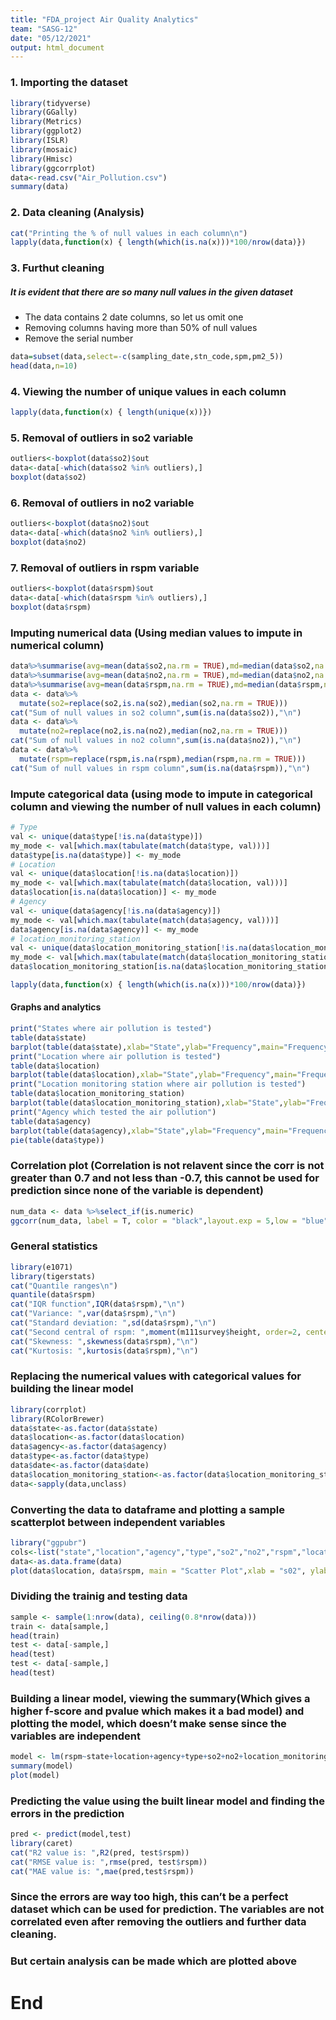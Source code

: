 ```yaml
---
title: "FDA_project Air Quality Analytics"
team: "SASG-12"
date: "05/12/2021"
output: html_document
---
```

### 1. Importing the dataset
```r
library(tidyverse)
library(GGally)
library(Metrics)
library(ggplot2)
library(ISLR)
library(mosaic)
library(Hmisc)
library(ggcorrplot)
data<-read.csv("Air_Pollution.csv")
summary(data)
```
### 2. Data cleaning (Analysis)
```r
cat("Printing the % of null values in each column\n")
lapply(data,function(x) { length(which(is.na(x)))*100/nrow(data)})
```
### 3. Furthut cleaning
##### It is evident that there are so many null values in the given dataset
* The data contains 2 date columns, so let us omit one
* Removing columns having more than 50% of null values
* Remove the serial number
```r
data=subset(data,select=-c(sampling_date,stn_code,spm,pm2_5))
head(data,n=10)
```
### 4. Viewing the number of unique values in each column 
```r
lapply(data,function(x) { length(unique(x))})
```
### 5. Removal of outliers in so2 variable
```r
outliers<-boxplot(data$so2)$out
data<-data[-which(data$so2 %in% outliers),]
boxplot(data$so2)
```
### 6. Removal of outliers in no2 variable
```r
outliers<-boxplot(data$no2)$out
data<-data[-which(data$no2 %in% outliers),]
boxplot(data$no2)
```
### 7. Removal of outliers in rspm variable
```r
outliers<-boxplot(data$rspm)$out
data<-data[-which(data$rspm %in% outliers),]
boxplot(data$rspm)
```
### Imputing numerical data (Using median values to impute in numerical column)
```r
data%>%summarise(avg=mean(data$so2,na.rm = TRUE),md=median(data$so2,na.rm = TRUE))
data%>%summarise(avg=mean(data$no2,na.rm = TRUE),md=median(data$no2,na.rm = TRUE))
data%>%summarise(avg=mean(data$rspm,na.rm = TRUE),md=median(data$rspm,na.rm = TRUE))
data <- data%>%
  mutate(so2=replace(so2,is.na(so2),median(so2,na.rm = TRUE)))
cat("Sum of null values in so2 column",sum(is.na(data$so2)),"\n")
data <- data%>%
  mutate(no2=replace(no2,is.na(no2),median(no2,na.rm = TRUE)))
cat("Sum of null values in no2 column",sum(is.na(data$no2)),"\n")
data <- data%>%
  mutate(rspm=replace(rspm,is.na(rspm),median(rspm,na.rm = TRUE)))
cat("Sum of null values in rspm column",sum(is.na(data$rspm)),"\n")
```

### Impute categorical data (using mode to impute in categorical column and viewing the number of null values in each column)
```r
# Type
val <- unique(data$type[!is.na(data$type)])
my_mode <- val[which.max(tabulate(match(data$type, val)))]
data$type[is.na(data$type)] <- my_mode 
# Location
val <- unique(data$location[!is.na(data$location)])
my_mode <- val[which.max(tabulate(match(data$location, val)))]
data$location[is.na(data$location)] <- my_mode 
# Agency
val <- unique(data$agency[!is.na(data$agency)])
my_mode <- val[which.max(tabulate(match(data$agency, val)))]
data$agency[is.na(data$agency)] <- my_mode 
# location_monitoring_station
val <- unique(data$location_monitoring_station[!is.na(data$location_monitoring_station)])
my_mode <- val[which.max(tabulate(match(data$location_monitoring_station, val)))]
data$location_monitoring_station[is.na(data$location_monitoring_station)] <- my_mode

lapply(data,function(x) { length(which(is.na(x)))*100/nrow(data)})
```
#### Graphs and analytics
```r
print("States where air pollution is tested")
table(data$state)
barplot(table(data$state),xlab="State",ylab="Frequency",main="Frequency chart")
print("Location where air pollution is tested")
table(data$location)
barplot(table(data$location),xlab="State",ylab="Frequency",main="Frequency chart")
print("Location monitoring station where air pollution is tested")
table(data$location_monitoring_station)
barplot(table(data$location_monitoring_station),xlab="State",ylab="Frequency",main="Frequency chart")
print("Agency which tested the air pollution")
table(data$agency)
barplot(table(data$agency),xlab="State",ylab="Frequency",main="Frequency chart")
pie(table(data$type))
```
### Correlation plot (Correlation is not relavent since the corr is not greater than 0.7 and not less than -0.7, this cannot be used for prediction since none of the variable is dependent)
```r
num_data <- data %>%select_if(is.numeric)
ggcorr(num_data, label = T, color = "black",layout.exp = 5,low = "blue", mid = "white", high = "violet",name = "Correlation")
```
### General statistics
```r
library(e1071)
library(tigerstats)
cat("Quantile ranges\n")
quantile(data$rspm)
cat("IQR function",IQR(data$rspm),"\n")
cat("Variance: ",var(data$rspm),"\n")
cat("Standard deviation: ",sd(data$rspm),"\n")
cat("Second central of rspm: ",moment(m111survey$height, order=2, center=TRUE))
cat("Skewness: ",skewness(data$rspm),"\n")
cat("Kurtosis: ",kurtosis(data$rspm),"\n")
```

### Replacing the numerical values with categorical values for building the linear model
```r
library(corrplot)
library(RColorBrewer)
data$state<-as.factor(data$state)
data$location<-as.factor(data$location)
data$agency<-as.factor(data$agency)
data$type<-as.factor(data$type)
data$date<-as.factor(data$date)
data$location_monitoring_station<-as.factor(data$location_monitoring_station)
data<-sapply(data,unclass)
```
### Converting the data to dataframe and plotting a sample scatterplot between independent variables
```r
library("ggpubr")
cols<-list("state","location","agency","type","so2","no2","rspm","location_monitoring_station")
data<-as.data.frame(data)
plot(data$location, data$rspm, main = "Scatter Plot",xlab = "s02", ylab = "rspm",pch = 19, frame = FALSE)
```
### Dividing the trainig and testing data
```r
sample <- sample(1:nrow(data), ceiling(0.8*nrow(data)))
train <- data[sample,]
head(train)
test <- data[-sample,]
head(test)
test <- data[-sample,]
head(test)
```
### Building a linear model, viewing the summary(Which gives a higher f-score and pvalue which makes it a bad model) and plotting the model, which doesn't make sense since the variables are independent
```r
model <- lm(rspm~state+location+agency+type+so2+no2+location_monitoring_station, data = train)
summary(model)
plot(model)
```
### Predicting the value using the built linear model and finding the errors in the prediction
```r
pred <- predict(model,test)
library(caret)
cat("R2 value is: ",R2(pred, test$rspm))
cat("RMSE value is: ",rmse(pred, test$rspm))
cat("MAE value is: ",mae(pred,test$rspm))
```
### Since the errors are way too high, this can't be a perfect dataset which can be used for prediction. The variables are not correlated even after removing the outliers and further data cleaning.
### But certain analysis can be made which are plotted above
# End


